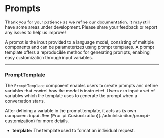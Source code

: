 
# Prompts

<Admonition type="caution" icon="🚧" title="Zone Under Construction">
  <p>
    Thank you for your patience as we refine our documentation. It may
    still have some areas under development. Please share your feedback or report any issues to help us improve!
  </p>
</Admonition>

A prompt is the input provided to a language model, consisting of multiple components and can be parameterized using prompt templates. A prompt template offers a reproducible method for generating prompts, enabling easy customization through input variables.

---

### PromptTemplate

The `PromptTemplate` component enables users to create prompts and define variables that control how the model is instructed. Users can input a set of variables which the template uses to generate the prompt when a conversation starts.

<Admonition type="info">
  After defining a variable in the prompt template, it acts as its own component
  input. See [Prompt Customization](../administration/prompt-customization) for more details.
</Admonition>

- **template:** The template used to format an individual request.
